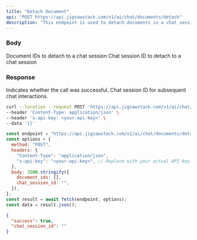 ```yaml
---
title: "Detach Document"
api: "POST https://api.jigsawstack.com/v1/ai/chat/documents/detach"
description: "This endpoint is used to detach documents in a chat session."
---
```


### Body

<ParamField body="document_ids" type="array<string>">
  Document IDs to detach to a chat session
</ParamField>

<ParamField body="chat_session_id" type="string">
  Chat session ID to detach to a chat session
</ParamField>

<Snippet file="header.mdx" />

### Response

<ResponseField name="success" type="boolean">
  Indicates whether the call was successful.
</ResponseField>

<ResponseField name="chat_session_id" type="string">
  Chat session ID for subsequent chat interactions.
</ResponseField>

<RequestExample>

```bash cURL
curl --location --request POST 'https://api.jigsawstack.com/v1/ai/chat/documents/detach' \
--header 'Content-Type: application/json' \
--header 'x-api-key: <your-api-key>' \
--data '{}'
```

```javascript Node.js
const endpoint = "https://api.jigsawstack.com/v1/ai/chat/documents/detach";
const options = {
  method: "POST",
  headers: {
    "Content-Type": "application/json",
    "x-api-key": "<your-api-key>", // Replace with your actual API key.
  },
  body: JSON.stringify({
    document_ids: [],
    chat_session_id: "",
  }),
};
const result = await fetch(endpoint, options);
const data = result.json();
```

</RequestExample>

<ResponseExample>

```json Response
{
  "success": true,
  "chat_session_id": ""
}
```

</ResponseExample>
